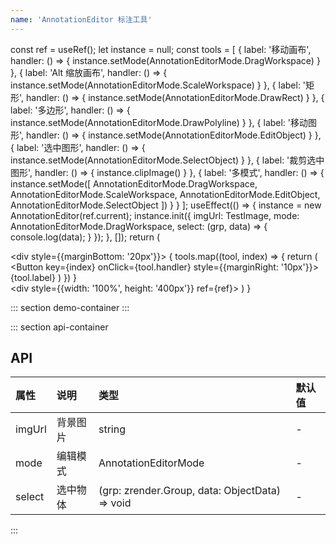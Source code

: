 ```yaml
---
name: 'AnnotationEditor 标注工具'
---
```



  const ref = useRef();
  let instance = null;
  const tools = [
    { label: '移动画布', handler: () => { instance.setMode(AnnotationEditorMode.DragWorkspace) } },
    { label: 'Alt 缩放画布', handler: () => { instance.setMode(AnnotationEditorMode.ScaleWorkspace) } },
    { label: '矩形', handler: () => { instance.setMode(AnnotationEditorMode.DrawRect) } },
    { label: '多边形', handler: () => { instance.setMode(AnnotationEditorMode.DrawPolyline) } },
    { label: '移动图形', handler: () => { instance.setMode(AnnotationEditorMode.EditObject) } },
    { label: '选中图形', handler: () => { instance.setMode(AnnotationEditorMode.SelectObject) } },
    { label: '裁剪选中图形', handler: () => { instance.clipImage() } },
    { 
      label: '多模式',
      handler: () => { 
        instance.setMode([
          AnnotationEditorMode.DragWorkspace,
          AnnotationEditorMode.ScaleWorkspace,
          AnnotationEditorMode.EditObject,
          AnnotationEditorMode.SelectObject
        ])
      }
    }
  ];
  useEffect(() => {
    instance = new AnnotationEditor(ref.current);
    instance.init({
      imgUrl: TestImage,
      mode: AnnotationEditorMode.DragWorkspace,
      select: (grp, data) => {
        console.log(data);
      }
    });
  }, []);
  return (
    <div>
      <div style={{marginBottom: '20px'}}>
        {
          tools.map((tool, index) => {
            return (
              <Button key={index} onClick={tool.handler} style={{marginRight: '10px'}}>{tool.label}</Button>
            )
          })
        }
      </div>
      <div style={{width: '100%', height: '400px'}} ref={ref}></div>
    </div>
  )
}

::: section demo-container
<EditorDemo></EditorDemo>
:::


::: section api-container
## API

| 属性 | 说明 | 类型 | 默认值 |
| :-----| :---- | :---- | :---- |
| imgUrl | 背景图片 | string | - |
| mode | 编辑模式 | AnnotationEditorMode  | - |
| select | 选中物体 | (grp: zrender.Group, data: ObjectData) => void | - |
:::